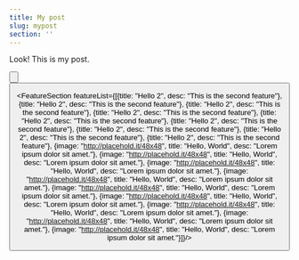 ```yaml
---
title: My post
slug: mypost
section: ''
---
```


Look! This is my post.



<Button
  type="primary"
  text="Learn More abtsdfsdf "
  url="https://tina.io"
/>

<Button
  type="primary"
  text="This is a button"
  url="https://tina.io"
/>

<FeatureSection featureList={[{title: "Hello 2", desc: "This is the second feature"}, {title: "Hello 2", desc: "This is the second feature"}, {title: "Hello 2", desc: "This is the second feature"}, {title: "Hello 2", desc: "This is the second feature"}, {title: "Hello 2", desc: "This is the second feature"}, {title: "Hello 2", desc: "This is the second feature"}, {title: "Hello 2", desc: "This is the second feature"}, {title: "Hello 2", desc: "This is the second feature"}, {title: "Hello 2", desc: "This is the second feature"}, {image: "http://placehold.it/48x48", title: "Hello, World", desc: "Lorem ipsum dolor sit amet."}, {image: "http://placehold.it/48x48", title: "Hello, World", desc: "Lorem ipsum dolor sit amet."}, {image: "http://placehold.it/48x48", title: "Hello, World", desc: "Lorem ipsum dolor sit amet."}, {image: "http://placehold.it/48x48", title: "Hello, World", desc: "Lorem ipsum dolor sit amet."}, {image: "http://placehold.it/48x48", title: "Hello, World", desc: "Lorem ipsum dolor sit amet."}, {image: "http://placehold.it/48x48", title: "Hello, World", desc: "Lorem ipsum dolor sit amet."}, {image: "http://placehold.it/48x48", title: "Hello, World", desc: "Lorem ipsum dolor sit amet."}, {image: "http://placehold.it/48x48", title: "Hello, World", desc: "Lorem ipsum dolor sit amet."}, {image: "http://placehold.it/48x48", title: "Hello, World", desc: "Lorem ipsum dolor sit amet."}]}/>

<Callout
  type="warning"
  text="Danger, danger, this is a callout!"
/>

